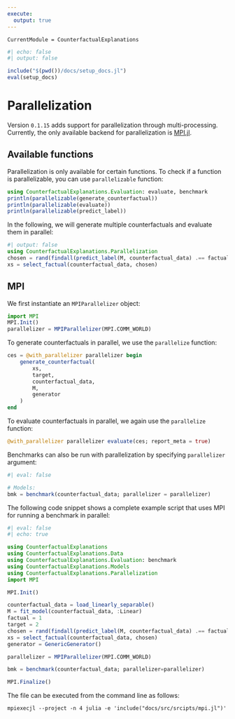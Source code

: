 ```yaml
---
execute: 
  output: true
---
```


``` @meta
CurrentModule = CounterfactualExplanations 
```

```julia
#| echo: false
#| output: false

include("$(pwd())/docs/setup_docs.jl")
eval(setup_docs)
```

# Parallelization

Version `0.1.15` adds support for parallelization through multi-processing. Currently, the only available backend for parallelization is [MPI.jl](https://juliaparallel.org/MPI.jl/latest/). 

## Available functions

Parallelization is only available for certain functions. To check if a function is parallelizable, you can use  `parallelizable` function:

```julia
using CounterfactualExplanations.Evaluation: evaluate, benchmark
println(parallelizable(generate_counterfactual))
println(parallelizable(evaluate))
println(parallelizable(predict_label))
```

In the following, we will generate multiple counterfactuals and evaluate them in parallel:

```julia
#| output: false
using CounterfactualExplanations.Parallelization
chosen = rand(findall(predict_label(M, counterfactual_data) .== factual), 10)
xs = select_factual(counterfactual_data, chosen)
```

## MPI

```{=commonmark}
!!! note
    To use MPI, you need to have MPI installed on your machine. Running the following code straight from a running Julia session will work if you have MPI installed on your machine, but it will be run on a single process. To execute the code on multiple processes, you need to run it from the command line with `mpirun` or `mpiexec`. For example, to run a script on 4 processes, you can run the following command from the command line:
    
    ```
    mpiexecjl --project -n 4 julia -e 'include("docs/src/srcipts/mpi.jl")'
    ```

    For more information, see [MPI.jl](https://juliaparallel.org/MPI.jl/latest/). 
```

We first instantiate an `MPIParallelizer` object:

```julia
import MPI
MPI.Init()
parallelizer = MPIParallelizer(MPI.COMM_WORLD)
```

To generate counterfactuals in parallel, we use the `parallelize` function:

```julia
ces = @with_parallelizer parallelizer begin
    generate_counterfactual(
        xs,
        target,
        counterfactual_data,
        M,
        generator
    )
end
```

To evaluate counterfactuals in parallel, we again use the `parallelize` function:

```julia
@with_parallelizer parallelizer evaluate(ces; report_meta = true)
```

```{=commonmark}
!!! tip
    Note that parallelizable processes can be supplied as input to the macro either as a block or directly as an expression.
```

Benchmarks can also be run with parallelization by specifying `parallelizer` argument:

```julia
#| eval: false

# Models:
bmk = benchmark(counterfactual_data; parallelizer = parallelizer)
```

The following code snippet shows a complete example script that uses MPI for running a benchmark in parallel:

```julia
#| eval: false
#| echo: true

using CounterfactualExplanations
using CounterfactualExplanations.Data
using CounterfactualExplanations.Evaluation: benchmark
using CounterfactualExplanations.Models
using CounterfactualExplanations.Parallelization
import MPI

MPI.Init()

counterfactual_data = load_linearly_separable()
M = fit_model(counterfactual_data, :Linear)
factual = 1
target = 2
chosen = rand(findall(predict_label(M, counterfactual_data) .== factual), 100)
xs = select_factual(counterfactual_data, chosen)
generator = GenericGenerator()

parallelizer = MPIParallelizer(MPI.COMM_WORLD)

bmk = benchmark(counterfactual_data; parallelizer=parallelizer)

MPI.Finalize()
```

The file can be executed from the command line as follows:

```
mpiexecjl --project -n 4 julia -e 'include("docs/src/srcipts/mpi.jl")'
```


